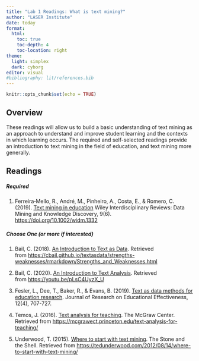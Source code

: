 ```yaml
---
title: "Lab 1 Readings: What is text mining?"
author: "LASER Institute"
date: today
format: 
  html:
    toc: true
    toc-depth: 4
    toc-location: right
theme:
  light: simplex
  dark: cyborg
editor: visual
#bibliography: lit/references.bib
---
```


```r
knitr::opts_chunk$set(echo = TRUE)
```

## Overview

These readings will allow us to build a basic understanding of text mining as an approach to understand and improve student learning and the contexts in which learning occurs. The required and self-selected readings provide an introduction to text mining in the field of education, and text mining more generally.

## Readings

##### Required

1.  Ferreira‐Mello, R., André, M., Pinheiro, A., Costa, E., & Romero, C. (2019). [Text mining in education](https://github.com/laser-institute/essential-readings/blob/main/text%20mining/Text%20mining%20in%20education.pdf) Wiley Interdisciplinary Reviews: Data Mining and Knowledge Discovery, 9(6). <https://doi.org/10.1002/widm.1332>

##### Choose One (or more if interested)

1.  Bail, C. (2018). [An Introduction to Text as Data](https://cbail.github.io/textasdata/strengths-weaknesses/rmarkdown/Strengths_and_Weaknesses.html). Retrieved from <https://cbail.github.io/textasdata/strengths-weaknesses/rmarkdown/Strengths_and_Weaknesses.html>

2.  Bail, C. (2020). [An Introduction to Text Analysis](https://youtu.be/pLsC4UyzX_U). Retrieved from <https://youtu.be/pLsC4UyzX_U>

3.  Fesler, L., Dee, T., Baker, R., & Evans, B. (2019). [Text as data methods for education research](https://github.com/laser-institute/essential-readings/blob/main/text%20mining/Text%20as%20Data%20Methods%20for%20Education%20Research.pdf). Journal of Research on Educational Effectiveness, 12(4), 707-727.

4.  Temos, J. (2016). [Text analysis for teaching](https://mcgrawect.princeton.edu/text-analysis-for-teaching/). The McGraw Center. Retrieved from <https://mcgrawect.princeton.edu/text-analysis-for-teaching/>

5.  Underwood, T. (2015). [Where to start with text mining](https://tedunderwood.com/2012/08/14/where-to-start-with-text-mining/). The Stone and the Shell. Retrieved from <https://tedunderwood.com/2012/08/14/where-to-start-with-text-mining/>
